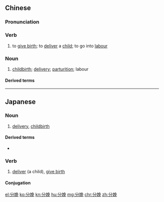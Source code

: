 ==Chinese==
{{zh-forms}}

===Pronunciation===
{{zh-pron
|m=fēnmiǎn
|c=fan1 min5
|mn=hun-bián
|cat=v,n
}}

===Verb===
{{zh-verb}}

# to [[give birth]]; to [[deliver]] a [[child]]; to go into [[labour]]

===Noun===
{{zh-noun}}

# [[childbirth]]; [[delivery]]; [[parturition]]; labour

====Derived terms====
{{zh-der|臀位分娩}}

----

==Japanese==
{{ja-kanjitab|ぶん|べん|yomi=o}}

===Noun===
{{ja-noun|ぶんべん}}

# [[delivery]], [[childbirth]] {{gloss|act of giving birth}}

====Derived terms====
* {{ja-r|分娩台|ぶんべんだい}}

===Verb===
{{ja-verb-suru|ぶんべん}}

# [[deliver]] (a child), [[give birth]]

====Conjugation====
{{ja-suru|ぶんべん}}

[[el:分娩]]
[[ko:分娩]]
[[kn:分娩]]
[[hu:分娩]]
[[mg:分娩]]
[[chr:分娩]]
[[zh:分娩]]